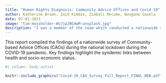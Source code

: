 ```yaml
---
title: "Human Rights Diagnosis: Community Advice Offices and Covid-19"
author: Katherine Brown, Zaid Kimmie, Zimbali Mncube, Bongane Gasela
date: 07-01-2021
image: "tim-mossholder-WoJjpJBG4wM-unsplash.jpg"
description: "I was a member of the team which conducted a nationwide survey of Community-based Advice Offices (CAOs) during the national lockdown during the Covid-19 pandemic, which culminated in this report."
---
```


This report compiled the findings of a nationwide survey of Community-based Advice Offices (CAOs) during the national lockdown during the COVID-19 pandemic. Key findings highlight the syndemic links between health and socio-economic status. 



```r
#| column: body-outset

knitr::include_graphics("Covid-19_CAO_Survey_Full_Report_FINAL_WEB.pdf")
```




